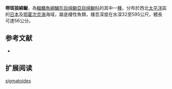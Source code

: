 {{Speciesbox
| name = 帶斑狼綿鳚
| image = 
| status = NE
| status_system = IUCN3.1
| genus = Lycodes
| species = sigmatoides
| authority = Lindberg & Krasyukova, 1975
| synonyms = *''Lycodes sygmatoides''<br /><small>Lindberg & Krasyukova, 1975</small>
}}

'''帶斑狼綿鳚'''，為[[輻鰭魚綱|輻鰭魚綱]][[鱸形目|鱸形目]][[绵鳚亞目|绵鳚亞目]][[绵鳚科|绵鳚科]]的其中一[[種|種]]，分布於西北[[太平洋|太平洋]]區的[[日本|日本]]及[[鄂霍次克海|鄂霍次克海]]海域，屬底棲性魚類，棲息深度在水深32至595公尺，體長可達56公分。

==参考文献==
*{{FishBase_species|genus=Lycodes|species=sigmatoides|year=2011|month=12}}

== 扩展阅读 ==
{{refbegin}}
{{wikispecies-inline|Lycodes sigmatoides|帶斑狼綿鳚}}
{{refend}}
{{Taxonbar|from=Q959343}}

[[Category:狼绵鳚属|sigmatoides]]


{{鱸形目小作品}}